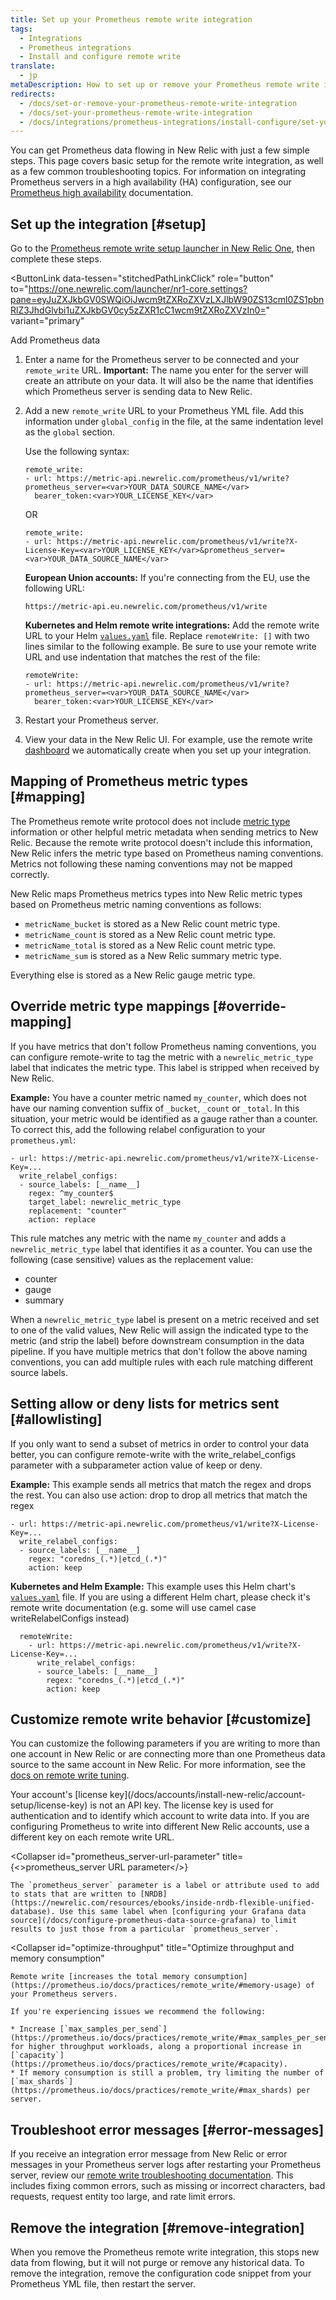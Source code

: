 ```yaml
---
title: Set up your Prometheus remote write integration
tags:
  - Integrations
  - Prometheus integrations
  - Install and configure remote write
translate:
  - jp
metaDescription: How to set up or remove your Prometheus remote write integration to New Relic.
redirects:
  - /docs/set-or-remove-your-prometheus-remote-write-integration
  - /docs/set-your-prometheus-remote-write-integration
  - /docs/integrations/prometheus-integrations/install-configure/set-your-prometheus-remote-write-integration
---
```


You can get Prometheus data flowing in New Relic with just a few simple steps. This page covers basic setup for the remote write integration, as well as a few common troubleshooting topics. For information on integrating Prometheus servers in a high availability (HA) configuration, see our [Prometheus high availability](/docs/prometheus-high-availability-ha) documentation.

## Set up the integration [#setup]

Go to the [Prometheus remote write setup launcher in New Relic One](https://one.newrelic.com/launcher/nr1-core.settings?pane=eyJuZXJkbGV0SWQiOiJwcm9tZXRoZXVzLXJlbW90ZS13cml0ZS1pbnRlZ3JhdGlvbi1uZXJkbGV0cy5zZXR1cC1wcm9tZXRoZXVzIn0=), then complete these steps.

<ButtonLink
  data-tessen="stitchedPathLinkClick"
  role="button"
  to="https://one.newrelic.com/launcher/nr1-core.settings?pane=eyJuZXJkbGV0SWQiOiJwcm9tZXRoZXVzLXJlbW90ZS13cml0ZS1pbnRlZ3JhdGlvbi1uZXJkbGV0cy5zZXR1cC1wcm9tZXRoZXVzIn0="
  variant="primary"
>
  Add Prometheus data
</ButtonLink>

1. Enter a name for the Prometheus server to be connected and your `remote_write` URL. **Important:** The name you enter for the server will create an attribute on your data. It will also be the name that identifies which Prometheus server is sending data to New Relic.
2. Add a new `remote_write` URL to your Prometheus YML file. Add this information under `global_config` in the file, at the same indentation level as the `global` section.

   Use the following syntax:

   ```
   remote_write: 
   - url: https://metric-api.newrelic.com/prometheus/v1/write?prometheus_server=<var>YOUR_DATA_SOURCE_NAME</var>  
     bearer_token:<var>YOUR_LICENSE_KEY</var>
   ```

   OR

   ```
   remote_write: 
   - url: https://metric-api.newrelic.com/prometheus/v1/write?X-License-Key=<var>YOUR_LICENSE_KEY</var>&prometheus_server=<var>YOUR_DATA_SOURCE_NAME</var>
   ```

   **European Union accounts:** If you're connecting from the EU, use the following URL:

   ```
   https://metric-api.eu.newrelic.com/prometheus/v1/write
   ```

   **Kubernetes and Helm remote write integrations:** Add the remote write URL to your Helm [`values.yaml`](https://github.com/helm/charts/blob/c40486ab2eba0391119b7cc1509d6958fd21c31d/stable/prometheus/values.yaml#L631) file. Replace `remoteWrite: []` with two lines similar to the following example. Be sure to use your remote write URL and use indentation that matches the rest of the file:

   ```
   remoteWrite: 
   - url: https://metric-api.newrelic.com/prometheus/v1/write?prometheus_server=<var>YOUR_DATA_SOURCE_NAME</var> 
     bearer_token:<var>YOUR_LICENSE_KEY</var>
   ```
3. Restart your Prometheus server.
4. View your data in the New Relic UI. For example, use the remote write [dashboard](/docs/query-your-data/explore-query-data/dashboards/introduction-dashboards) we automatically create when you set up your integration.

## Mapping of Prometheus metric types [#mapping]

The Prometheus remote write protocol does not include [metric type](/docs/telemetry-data-platform/ingest-manage-data/understand-data/metric-data-type#metric-types) information or other helpful metric metadata when sending metrics to New Relic. Because the remote write protocol doesn't include this information, New Relic infers the metric type based on Prometheus naming conventions. Metrics not following these naming conventions may not be mapped correctly.

New Relic maps Prometheus metrics types into New Relic metric types based on Prometheus metric naming conventions as follows:

* `metricName_bucket` is stored as a New Relic count metric type.
* `metricName_count` is stored as a New Relic count metric type.
* `metricName_total` is stored as a New Relic count metric type.
* `metricName_sum` is stored as a New Relic summary metric type.

Everything else is stored as a New Relic gauge metric type.

## Override metric type mappings [#override-mapping]

If you have metrics that don't follow Prometheus naming conventions, you can configure remote-write to tag the metric with a `newrelic_metric_type` label that indicates the metric type. This label is stripped when received by New Relic.

**Example:** You have a counter metric named `my_counter`, which does not have our naming convention suffix of `_bucket`, `_count` or `_total`. In this situation, your metric would be identified as a gauge rather than a counter. To correct this, add the following relabel configuration to your `prometheus.yml`:

```
- url: https://metric-api.newrelic.com/prometheus/v1/write?X-License-Key=...
  write_relabel_configs:
  - source_labels: [__name__]
    regex: ^my_counter$
    target_label: newrelic_metric_type
    replacement: "counter"
    action: replace
```

This rule matches any metric with the name `my_counter` and adds a `newrelic_metric_type` label that identifies it as a counter. You can use the following (case sensitive) values as the replacement value:

* counter
* gauge
* summary

When a `newrelic_metric_type` label is present on a metric received and set to one of the valid values, New Relic will assign the indicated type to the metric (and strip the label) before downstream consumption in the data pipeline. If you have multiple metrics that don't follow the above naming conventions, you can add multiple rules with each rule matching different source labels.

## Setting allow or deny lists for metrics sent [#allowlisting]

If you only want to send a subset of metrics in order to control your data better, you can configure remote-write with the write_relabel_configs parameter with a subparameter action value of keep or deny.

**Example:** This example sends all metrics that match the regex and drops the rest. You can also use action: drop to drop all metrics that match the regex

```
- url: https://metric-api.newrelic.com/prometheus/v1/write?X-License-Key=...
  write_relabel_configs:
  - source_labels: [__name__]
    regex: "coredns_(.*)|etcd_(.*)"
    action: keep
```

**Kubernetes and Helm Example:** This example uses this Helm chart's [`values.yaml`](https://github.com/helm/charts/blob/c40486ab2eba0391119b7cc1509d6958fd21c31d/stable/prometheus/values.yaml#L631) file. If you are using a different Helm chart, please check it's remote write documentation (e.g. some will use camel case writeRelabelConfigs instead)

```
  remoteWrite:
    - url: https://metric-api.newrelic.com/prometheus/v1/write?X-License-Key=...
      write_relabel_configs:
      - source_labels: [__name__]
        regex: "coredns_(.*)|etcd_(.*)"
        action: keep
```

## Customize remote write behavior [#customize]

You can customize the following parameters if you are writing to more than one account in New Relic or are connecting more than one Prometheus data source to the same account in New Relic. For more information, see the [docs on remote write tuning](https://prometheus.io/docs/practices/remote_write/).

<CollapserGroup>
  <Collapser
    id="x-license-key"
    title="X-License Key"
  >
    Your account's [license key](/docs/accounts/install-new-relic/account-setup/license-key) is not an API key. The license key is used for authentication and to identify which account to write data into. If you are configuring Prometheus to write into different New Relic accounts, use a different key on each remote write URL.
  </Collapser>

  <Collapser
    id="prometheus_server-url-parameter"
    title={<><InlineCode>prometheus_server</InlineCode> URL parameter</>}
  >
    The `prometheus_server` parameter is a label or attribute used to add to stats that are written to [NRDB](https://newrelic.com/resources/ebooks/inside-nrdb-flexible-unified-database). Use this same label when [configuring your Grafana data source](/docs/configure-prometheus-data-source-grafana) to limit results to just those from a particular `prometheus_server`.
  </Collapser>

  <Collapser
    id="optimize-throughput"
    title="Optimize throughput and memory consumption"
  >
    Remote write [increases the total memory consumption](https://prometheus.io/docs/practices/remote_write/#memory-usage) of your Prometheus servers.

    If you're experiencing issues we recommend the following:

    * Increase [`max_samples_per_send`](https://prometheus.io/docs/practices/remote_write/#max_samples_per_send) for higher throughput workloads, along a proportional increase in [`capacity`](https://prometheus.io/docs/practices/remote_write/#capacity).
    * If memory consumption is still a problem, try limiting the number of [`max_shards`](https://prometheus.io/docs/practices/remote_write/#max_shards) per server.
  </Collapser>
</CollapserGroup>

## Troubleshoot error messages [#error-messages]

If you receive an integration error message from New Relic or error messages in your Prometheus server logs after restarting your Prometheus server, review our [remote write troubleshooting documentation](/docs/integrations/prometheus-integrations/install-configure-remote-write/remote-write-errors-error-messages). This includes fixing common errors, such as missing or incorrect characters, bad requests, request entity too large, and rate limit errors.

## Remove the integration [#remove-integration]

When you remove the Prometheus remote write integration, this stops new data from flowing, but it will not purge or remove any historical data. To remove the integration, remove the configuration code snippet from your Prometheus YML file, then restart the server.
